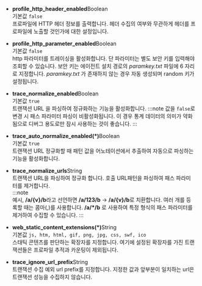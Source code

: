 * **profile_http_header_enabled**<span class='type'>Boolean</span><br/>
    기본값 `false`<br/>
    프로파일에 HTTP 헤더 정보를 출력합니다. 헤더 수집의 여부와 무관하게 헤더를 프로파일에 노출할 것인가에 대한 설정입니다. 

* **profile_http_parameter_enabled**<span class='type'>Boolean</span><br/>
    기본값 `false`<br/>
    http 파라미터를 트레이싱을 활성화합니다. 단 파라미터는 별도 보안 키를 입력해야 조회할 수 있습니다. 보안 키는 에이전트 설치 경로의 *paramkey.txt* 파일에 6 자리로 지정합니다. *paramkey.txt* 가 존재하지 않는 경우 자동 생성되며 random 키가 설정됩니다.

* **trace_normalize_enabled**<span class='type'>Boolean</span><br/>
    기본값 `true`<br/>
    트랜잭션 URL 을 파싱하여 정규화하는 기능을 활성화합니다.
:::note
값을 `false`로 변경 시 패스 파라미터 파싱이 비활성화됩니다. 이 경우 통계 데이터의 의미가 약화됨으로 디버그 용도로만 잠시 사용하는 것이 좋습니다.
:::

* **trace_auto_normalize_enabled(*)**<span class='type'>Boolean</span><br/>
    기본값 `true`<br/>
    트랜잭션 URL 정규화할 때 패턴 값을 어노테이션에서 추출하여 자동으로 파싱하는 기능을 활성화합니다.

* **trace_normalize_urls**<span class='type'>String</span><br/>
    트랜잭션 URL을 파싱하여 정규화 합니다. 호출 URL패턴을 파싱하여 패스 파라미터를 제거합니다.  
:::note    
예시, **/a/{v}/b**라고 선언하면 **/a/123/b** → **/a/{v}/b**로 치환합니다. 여러 개를 등록할 때는 콤마(,)를 사용합니다. **/a/*/b** 로 사용하여 특정 형식의 패스 파라미터를 제거하여 수집할 수 있습니다.
:::

* **web_static_content_extensions(*)**<span class='type'>String</span><br/>
    기본값 `js, htm, html, gif, png, jpg, css, swf, ico`<br/>
    스태틱 콘텐츠를 판단하는 확장자를 지정합니다. 여기에 설정된 확장자를 가진 트랜잭션들은 프로파일 추적과 카운팅이 제외됩니다.

* **trace_ignore_url_prefix**<span class='type'>String</span><br/>
    트랜잭션 수집 예외 url prefix를 지정합니다. 지정한 값과 앞부분이 일치하는 url은 트랜잭션 성능을 수집하지 않습니다.